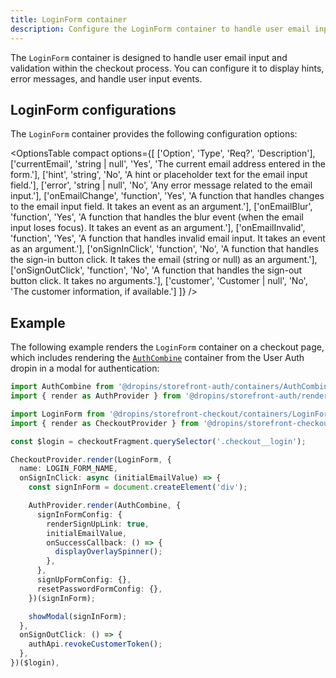 ```yaml
---
title: LoginForm container
description: Configure the LoginForm container to handle user email input and validation during checkout.
---
```



The `LoginForm` container is designed to handle user email input and validation within the checkout process. You can configure it to display hints, error messages, and handle user input events.

## LoginForm configurations

The `LoginForm` container provides the following configuration options:

<OptionsTable
  compact
  options={[
    ['Option', 'Type', 'Req?', 'Description'],
    ['currentEmail', 'string | null', 'Yes', 'The current email address entered in the form.'],
    ['hint', 'string', 'No', 'A hint or placeholder text for the email input field.'],
    ['error', 'string | null', 'No', 'Any error message related to the email input.'],
    ['onEmailChange', 'function', 'Yes', 'A function that handles changes to the email input field. It takes an event as an argument.'],
    ['onEmailBlur', 'function', 'Yes', 'A function that handles the blur event (when the email input loses focus). It takes an event as an argument.'],
    ['onEmailInvalid', 'function', 'Yes', 'A function that handles invalid email input. It takes an event as an argument.'],
    ['onSignInClick', 'function', 'No', 'A function that handles the sign-in button click. It takes the email (string or null) as an argument.'],
    ['onSignOutClick', 'function', 'No', 'A function that handles the sign-out button click. It takes no arguments.'],
    ['customer', 'Customer | null', 'No', 'The customer information, if available.']
  ]}
/>

## Example

The following example renders the `LoginForm` container on a checkout page, which includes rendering the [`AuthCombine`](/dropins/user-auth/containers/auth-combine/) container from the User Auth dropin in a modal for authentication:

```ts
import AuthCombine from '@dropins/storefront-auth/containers/AuthCombine.js';
import { render as AuthProvider } from '@dropins/storefront-auth/render.js';

import LoginForm from '@dropins/storefront-checkout/containers/LoginForm.js';
import { render as CheckoutProvider } from '@dropins/storefront-checkout/render.js';

const $login = checkoutFragment.querySelector('.checkout__login');

CheckoutProvider.render(LoginForm, {
  name: LOGIN_FORM_NAME,
  onSignInClick: async (initialEmailValue) => {
    const signInForm = document.createElement('div');

    AuthProvider.render(AuthCombine, {
      signInFormConfig: {
        renderSignUpLink: true,
        initialEmailValue,
        onSuccessCallback: () => {
          displayOverlaySpinner();
        },
      },
      signUpFormConfig: {},
      resetPasswordFormConfig: {},
    })(signInForm);

    showModal(signInForm);
  },
  onSignOutClick: () => {
    authApi.revokeCustomerToken();
  },
})($login),
```
